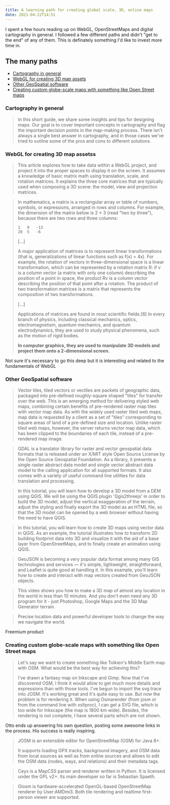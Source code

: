 ```yaml
---
title: A learning path for creating global scale, 3D, online maps
date: 2021-04-22T14:51
---
```


I spent a few hours reading up on WebGL, OpenStreetMaps and digital cartography in general. I followed a few different paths and didn't "get to the end" of any of them. This is definately something I'd like to invest more time in.

## The many paths

- [Cartography in general](#cartography-in-general)
- [WebGL for creating 3D map assets](#webgl-for-creating-3d-map-assets)
- [Other GeoSpatial software](#other-geospatial-software)
- [Creating custom globe-scale maps with something like Open Street maps](#globe-scale-maps)

<a name="cartography-in-general" />

### Cartography in general

<BlockQuote 
  citationUrl="https://www.axismaps.com/guide" 
  heading="Axis Maps - Cartography Guide"
>

In this short guide, we share some insights and tips for designing maps. Our goal is to cover important concepts in cartography and flag the important decision points in the map-making process. There isn't always a single best answer in cartography, and in those cases we've tried to outline some of the pros and cons to different solutions.

</BlockQuote>

<a name="webgl-for-creating-3d-map-assets" />

### WebGL for creating 3D map assetss

<BlockQuote
  citationUrl="https://developer.mozilla.org/en-US/docs/Web/API/WebGL_API/WebGL_model_view_projection"
  heading="WebGL model view projection"
>

This article explores how to take data within a WebGL project, and project it into the proper spaces to display it on the screen. It assumes a knowledge of basic matrix math using translation, scale, and rotation matrices. It explains the three core matrices that are typically used when composing a 3D scene: the model, view and projection matrices.

</BlockQuote>

<BlockQuote
  citationUrl="https://en.wikipedia.org/wiki/Matrix_(mathematics)"
  heading="Matrix theory"
>

In mathematics, a matrix is a rectangular array or table of numbers, symbols, or expressions, arranged in rows and columns. For example, the dimension of the matrix below is 2 × 3 (read "two by three"), because there are two rows and three columns:

    1   9   -13
    20  5   -6

[...]

A major application of matrices is to represent linear transformations (that is, generalizations of linear functions such as f(x) = 4x). For example, the rotation of vectors in three-dimensional space is a linear transformation, which can be represented by a rotation matrix R: if v is a column vector (a matrix with only one column) describing the position of a point in space, the product Rv is a column vector describing the position of that point after a rotation. The product of two transformation matrices is a matrix that represents the composition of two transformations.

[...]

Applications of matrices are found in most scientific fields.[6] In every branch of physics, including classical mechanics, optics, electromagnetism, quantum mechanics, and quantum electrodynamics, they are used to study physical phenomena, such as the motion of rigid bodies.

**In computer graphics, they are used to manipulate 3D models and project them onto a 2-dimensional screen.**

</BlockQuote>

Not sure it's necessary to go this deep but it is interesting and related to the fundamentals of WebGL

<a name="other-geospatial-software" />

### Other GeoSpatial software

<BlockQuote
  citationUrl="https://en.wikipedia.org/wiki/Vector_tiles"
  date="April 2021"
  heading="Vector tiles"
>

Vector tiles, tiled vectors or vectiles are packets of geographic data, packaged into pre-defined roughly-square shaped "tiles" for transfer over the web. This is an emerging method for delivering styled web maps, combining certain benefits of pre-rendered raster map tiles with vector map data. As with the widely used raster tiled web maps, map data is requested by a client as a set of "tiles" corresponding to square areas of land of a pre-defined size and location. Unlike raster tiled web maps, however, the server returns vector map data, which has been clipped to the boundaries of each tile, instead of a pre-rendered map image.

</BlockQuote>

<BlockQuote
  citationUrl="https://gdal.org/"
  heading="GDAL"
>

GDAL is a translator library for raster and vector geospatial data formats that is released under an X/MIT style Open Source License by the Open Source Geospatial Foundation. As a library, it presents a single raster abstract data model and single vector abstract data model to the calling application for all supported formats. It also comes with a variety of useful command line utilities for data translation and processing.

</BlockQuote>

<BlockQuote
  citationUrl="https://www.youtube.com/watch?v=WmobNBnN1lc"
  customLabel="GeoDelta Labs -- Youtube"
  heading="Developing a 3D Model using QGIS"
>

In this tutorial, you will learn how to develop a 3D model from a DEM using QGIS. We will be using the QGIS plugin 'Qgis2threejs' in order to build the 3D model, adjust the vertical exaggeration of the terrain, adjust the styling and finally export the 3D model as an HTML file, so that the 3D model can be opened by a web browser without having the need to have QGIS.

</BlockQuote>

<BlockQuote
  citationUrl="https://www.youtube.com/watch?v=hSZSVQqX80k"
  customLabel="GeoDelta Labs - Youtube"
  heading="Creating 3D Maps and Animations using QGIS"
>

In this tutorial, you will learn how to create 3D maps using vector data in QGIS. As an example, the tutorial illustrates how to transform 2D building footprint data into 3D and visualize it with the aid of a base layer from OpenStreetMaps, and to finally create an animation using QGIS.

</BlockQuote>

<BlockQuote
  citationUrl="https://leafletjs.com/examples/geojson/"
  date="April 2021"
  heading="Using GeoJSON with Leaflet"
>

GeoJSON is becoming a very popular data format among many GIS technologies and services — it's simple, lightweight, straightforward, and Leaflet is quite good at handling it. In this example, you'll learn how to create and interact with map vectors created from GeoJSON objects.

</BlockQuote>

<BlockQuote
  citationUrl="https://www.youtube.com/watch?v=Bb0HnaYNUx4"
  customLabel="Orange Box Ceo - Youtube"
  heading="How to create a 3D Terrain with Google Maps and height maps in Photoshop"
>

This video shows you how to make a 3D map of almost any location in the world in less than 10 minutes. And you don't even need any 3D program for it - just Photoshop, Google Maps and the 3D Map Generator terrain.

</BlockQuote>

<BlockQuote
  citationUrl="https://www.mapbox.com/"
  heading="Maps and location for developers"
>

Precise location data and powerful developer tools to change the way we navigate the world.

</BlockQuote>

Freemium product

<a name="globe-scale-maps" />

### Creating custom globe-scale maps with something like Open Street maps

<BlockQuote
  citationUrl="https://help.openstreetmap.org/questions/4496/how-to-create-fantasyimaginary-maps-with-openstreetmap"
  date="17th July 2011"
  heading="Otto's forum post on creating a fantasy map with OpenStreetMap"
>

Let's say we want to create something like Tolkien's Middle Earth map with OSM. What would be the best way for achieving this?

I've drawn a fantasy map on Inkscape and Gimp. Now that I've discovered OSM, I think it would allow to get much more details and expressions than with those tools. I've begun to import the svg trace into JOSM. It's working great and it's quite easy to use. But now the problem is for rendering it. When using Osmarender (from josm or from the command line with xsltproc), I can get a SVG file, which is too wide for Inkscape (the map is 1800 km wide). Besides, the rendering is not complete, I have several parts which are not shown.

</BlockQuote>

Otto ends up answering his own question, posting some awesome links in the process. His success is really inspiring.

<BlockQuote
  citationUrl="https://josm.openstreetmap.de/"
  heading="JOSM"
>

JOSM is an extensible editor for ​OpenStreetMap (OSM) for ​Java 8+.

It supports loading GPX tracks, background imagery, and OSM data from local sources as well as from online sources and allows to edit the OSM data (nodes, ways, and relations) and their metadata tags.

</BlockQuote>

<BlockQuote
  citationUrl="https://wiki.openstreetmap.org/wiki/Ceyx"
  heading="Ceyx"
>

Ceyx is a MapCSS parser and renderer written in Python. It is licensed under the GPL v2+. Its main developer so far is Sebastian Spaeth.

</BlockQuote>

<BlockQuote
  citationUrl="https://wiki.openstreetmap.org/wiki/Glosm"
  heading="Glosm"
>

Glosm is hardware-accelerated OpenGL-based OpenStreetMap renderer by User:AMDmi3. Both tile rendering and realtime first-person viewer are supported.

</BlockQuote>
